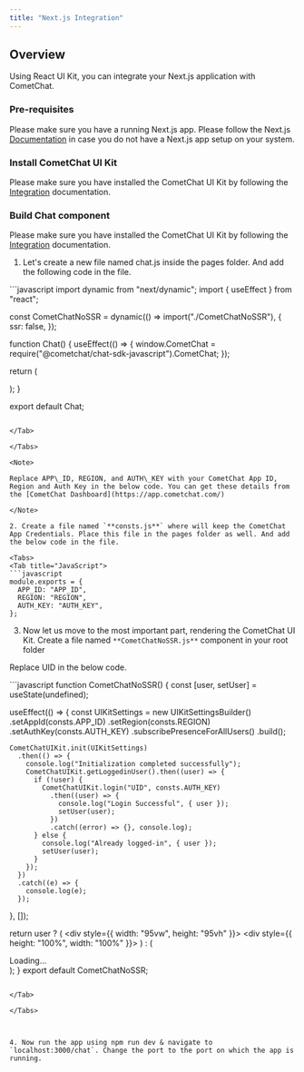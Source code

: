 ```yaml
---
title: "Next.js Integration"
---
```




## Overview

Using React UI Kit, you can integrate your Next.js application with CometChat.

### Pre-requisites

Please make sure you have a running Next.js app. Please follow the Next.js [Documentation](https://nextjs.org/docs/getting-started/installation) in case you do not have a Next.js app setup on your system.

### Install CometChat UI Kit

Please make sure you have installed the CometChat UI Kit by following the [Integration](/ui-kit/react/v4/getting-started) documentation.

### Build Chat component

Please make sure you have installed the CometChat UI Kit by following the [Integration](/ui-kit/react/v4/getting-started) documentation.

1. Let's create a new file named chat.js inside the pages folder. And add the following code in the file.

<Tabs>
<Tab title="JavaScript">
```javascript
import dynamic from "next/dynamic";
import { useEffect } from "react";

const CometChatNoSSR = dynamic(() => import("./CometChatNoSSR"), {
  ssr: false,
});

function Chat() {
  useEffect(() => {
    window.CometChat = require("@cometchat/chat-sdk-javascript").CometChat;
  });

  return (
    <div>
      <CometChatNoSSR />
    </div>
  );
}

export default Chat;
```

</Tab>

</Tabs>

<Note>

Replace APP\_ID, REGION, and AUTH\_KEY with your CometChat App ID, Region and Auth Key in the below code. You can get these details from the [CometChat Dashboard](https://app.cometchat.com/)

</Note>

2. Create a file named `**consts.js**` where will keep the CometChat App Credentials. Place this file in the pages folder as well. And add the below code in the file.

<Tabs>
<Tab title="JavaScript">
```javascript
module.exports = {
  APP_ID: "APP_ID",
  REGION: "REGION",
  AUTH_KEY: "AUTH_KEY",
};
```

</Tab>

</Tabs>

3. Now let us move to the most important part, rendering the CometChat UI Kit. Create a file named `**CometChatNoSSR.js**` component in your root folder

<Note>

Replace UID in the below code.

</Note>

<Tabs>
<Tab title="JavaScript">
```javascript
function CometChatNoSSR() {
  const [user, setUser] = useState(undefined);

  useEffect(() => {
    const UIKitSettings = new UIKitSettingsBuilder()
      .setAppId(consts.APP_ID)
      .setRegion(consts.REGION)
      .setAuthKey(consts.AUTH_KEY)
      .subscribePresenceForAllUsers()
      .build();

    CometChatUIKit.init(UIKitSettings)
      .then(() => {
        console.log("Initialization completed successfully");
        CometChatUIKit.getLoggedinUser().then((user) => {
          if (!user) {
            CometChatUIKit.login("UID", consts.AUTH_KEY)
              .then((user) => {
                console.log("Login Successful", { user });
                setUser(user);
              })
              .catch((error) => {}, console.log);
          } else {
            console.log("Already logged-in", { user });
            setUser(user);
          }
        });
      })
      .catch((e) => {
        console.log(e);
      });
  }, []);

  return user ? (
    <div style={{ width: "95vw", height: "95vh" }}>
      <div style={{ height: "100%", width: "100%" }}>
        <CometChatConversationsWithMessages />
      </div>
    </div>
  ) : (
    <div>Loading...</div>
  );
}
export default CometChatNoSSR;
```

</Tab>

</Tabs>



4. Now run the app using npm run dev & navigate to `localhost:3000/chat`. Change the port to the port on which the app is running.
